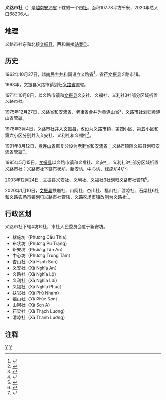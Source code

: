 {{Infobox Settlement
|name                   = 义路市社
|settlement_type        = 市社
|official_name          = 
|other_name             = 
|native_name            = {{lang|vi|Thị xã Nghĩa Lộ}}
|nickname               = 
|motto                  = 
|image_skyline          = Nghĩa Lộ.JPG
|imagesize              = 
|image_caption          = 
|image_flag             = 
|flag_size              = 
|image_seal             = 
|seal_size              = 
|image_shield           = 
|shield_size            = 
|image_blank_emblem     = 
|blank_emblem_size      = 
|image_map              = {{Infobox mapframe|frame-width=250|zoom=10}}
|mapsize                = 
|map_caption            = 
|image_map1             = 
|mapsize1               = 
|map_caption1           = 
|pushpin_map            = Vietnam
|pushpin_label_position = bottom
|pushpin_map_caption    = 
|pushpin_map1           = 
|pushpin_label_position1= 
|pushpin_map_caption1   = 
|subdivision_type       = 国家
|subdivision_name       = {{flag|Vietnam}}
|subdivision_type1      = [[越南行政区划|省]]
|subdivision_name1      = [[安沛省|安沛省]]
|subdivision_type2      = 行政区划
|subdivision_name2      = 4坊10社
|subdivision_type3      = 
|subdivision_name3      = 
|seat_type              = 
|seat                   = 
|government_type        = 
|leader_title           = 
|leader_name            = 
|leader_title1          = 
|leader_name1           = 
|established_title      = 
|established_date       = 
|area_magnitude         = 
|unit_pref              = 
|area_footnotes         = 
|area_total_km2         = 107.78
|area_land_km2          = 
|area_water_km2         = 
|area_water_percent     = 
|area_urban_km2         = 
|area_metro_km2         = 
|population_as_of       = 2020年
|population_footnotes   = 
|population_note        = 
|population_total       = 68206
|population_density_km2 = auto
|population_metro             = 
|population_density_metro_km2 = 
|population_urban             = 
|population_density_urban_km2 = 
|timezone               = [[越南标准时间|越南标准时间]]
|utc_offset             = +7
|elevation_footnotes    = 
|elevation_m            = 
|coor_type              = 
|coordinates            = 
|postal_code_type       = 
|postal_code            = 
|area_code              = 
|website                = [http://nghialo.yenbai.gov.vn 义路市社电子信息门户网站]
|footnotes              = 
}}
'''义路市社'''（{{vie|v='''Thị xã Nghĩa Lộ'''|hn=市社義路}}）是[[越南|越南]][[安沛省|安沛省]]下辖的一个[[市社|市社]]。面积107.78平方千米，2020年总人口68206人。

==地理==
义路市社东和北接[[文振县|文振县]]，西和南接[[站奏县|站奏县]]。

==历史==
1962年10月27日，[[越南民主共和国|越南民主共和国]]设立[[义路省|义路省]]<ref>{{Cite web |url=https://thuvienphapluat.vn/van-ban/Bo-may-hanh-chinh/Nghi-Quyet-doi-ten-khu-tu-tri-Thai-Meo-va-thanh-lap-ba-tinh-trong-khu-tu-tri-Thai-Meo/42696/noi-dung.aspx |title=Nghị Quyết về việc đổi tên khu tự trị Thái Mèo và thành lập ba tỉnh trong khu tự trị Thái Mèo do Quốc hội ban hành |accessdate=2020-03-09 |archive-date=2020-04-01 |archive-url=https://web.archive.org/web/20200401165727/https://thuvienphapluat.vn/van-ban/Bo-may-hanh-chinh/Nghi-Quyet-doi-ten-khu-tu-tri-Thai-Meo-va-thanh-lap-ba-tinh-trong-khu-tu-tri-Thai-Meo/42696/noi-dung.aspx |dead-url=no }}</ref>，省莅[[文振县|文振县]]义路市镇。

1963年，文振县义路市镇划归[[义路省|义路省]]直辖。

1971年10月8日，以义路市镇和[[文振县|文振县]]义安社、义福社、义利社3社部分区域析置义路市社。

1975年12月27日，义路省和[[安沛省|安沛省]]、[[老街省|老街省]]合并为[[黄连山省|黄连山省]]<ref>{{Cite web |url=https://thuvienphapluat.vn/van-ban/Bo-may-hanh-chinh/Nghi-quyet-hop-nhat-mot-so-tinh/42732/noi-dung.aspx |title=Nghị quyết về việc hợp nhất một số tỉnh do Quốc hội ban hành |accessdate=2020-03-09 |archive-date=2017-09-03 |archive-url=https://web.archive.org/web/20170903080346/https://thuvienphapluat.vn/van-ban/Bo-may-hanh-chinh/Nghi-quyet-hop-nhat-mot-so-tinh/42732/noi-dung.aspx |dead-url=no }}</ref>，义路市社划归黄连山省管辖。

1978年3月4日，义路市社并入[[文振县|文振县]]，改设为义路市镇，第四小区、第五小区和第六小区分别并入义安社、义利社和义福社<ref>{{Cite web |url=https://thuvienphapluat.vn/van-ban/Bo-may-hanh-chinh/Quyet-dinh-56-CP-sap-nhap-thi-xa-Nghia-Lo-vao-huyen-Van-Chan-tinh-Hoang-Lien-Son/58091/noi-dung.aspx |title=Quyết định 56-CP năm 1978 về việc sáp nhập thị xã Nghĩa Lộ vào huyện Văn Chấn tỉnh Hoàng Liên Sơn do Hội đồng Chính phủ ban hành |accessdate=2020-02-10 |archive-date=2014-01-03 |archive-url=https://web.archive.org/web/20140103041226/http://thuvienphapluat.vn/van-ban/Bo-may-hanh-chinh/Quyet-dinh-56-CP-sap-nhap-thi-xa-Nghia-Lo-vao-huyen-Van-Chan-tinh-Hoang-Lien-Son/58091/noi-dung.aspx |dead-url=no }}</ref>。

1991年8月12日，[[黄连山省|黄连山省]]恢复分设为[[老街省|老街省]]和[[安沛省|安沛省]]；义路市镇随文振县划归安沛省管辖<ref>{{Cite web |url=https://thuvienphapluat.vn/van-ban/Bo-may-hanh-chinh/Nghi-quyet-dieu-chinh-dia-gioi-hanh-chinh-mot-so-tinh-thanh-pho-truc-thuoc-Trung-uong-42808.aspx |title=Nghị quyết về việc điều chỉnh địa giới hành chính một số tỉnh, thành phố trực thuộc Trung ương do Quốc hội ban hành |accessdate=2020-04-03 |archive-date=2020-04-22 |archive-url=https://web.archive.org/web/20200422032413/https://thuvienphapluat.vn/van-ban/Bo-may-hanh-chinh/Nghi-quyet-dieu-chinh-dia-gioi-hanh-chinh-mot-so-tinh-thanh-pho-truc-thuoc-Trung-uong-42808.aspx |dead-url=no }}</ref>。

1995年5月15日，[[文振县|文振县]]以义路市镇和义福社、义安社、义利社3社部分区域析置义路市社；义路市社下辖布状坊、新安坊、中心坊、梂施坊4坊<ref>{{Cite web |url=https://thuvienphapluat.vn/van-ban/Bo-may-hanh-chinh/Nghi-dinh-31-CP-thanh-lap-thi-xa-nghia-lo-va-dieu-chinh-dia-gioi-hanh-chinh-giua-thi-xa-nghia-lo-va-huyen-van-chan-thuoc-tinh-Yen-Bai-39482.aspx |title=Nghị định 31-CP năm 1995 về việc thành lập thị xã Nghĩa Lộ và điều chỉnh địa giới hành chính giữa thị xã Nghĩa Lộ và huyện Văn Chấn thuộc tỉnh Yên Bái |accessdate=2020-02-10 |archive-date=2020-02-03 |archive-url=https://web.archive.org/web/20200203162749/https://thuvienphapluat.vn/van-ban/Bo-may-hanh-chinh/Nghi-dinh-31-CP-thanh-lap-thi-xa-nghia-lo-va-dieu-chinh-dia-gioi-hanh-chinh-giua-thi-xa-nghia-lo-va-huyen-van-chan-thuoc-tinh-Yen-Bai-39482.aspx |dead-url=no }}</ref>。

2003年12月24日，[[文振县|文振县]]义安社、义利社、义福社3社划归义路市社管辖<ref>{{Cite web |url=https://thuvienphapluat.vn/van-ban/Bat-dong-san/Nghi-dinh-167-2003-ND-CP-dieu-chinh-dia-gioi-hanh-chinh-mo-rong-thi-xa-Nghia-Lo-thi-tran-Yen-The-thuoc-huyen-Luc-Yen-tinh-Yen-Bai-6261.aspx |title=Nghị định 167/2003/NĐ-CP về việc điều chỉnh địa giới hành chính mở rộng thị xã Nghĩa Lộ và thị trấn Yên Thế thuộc huyện Lục Yên, tỉnh Yên Bái |accessdate=2020-02-10 |archive-date=2016-09-27 |archive-url=https://web.archive.org/web/20160927180846/http://thuvienphapluat.vn/van-ban/Bat-dong-san/Nghi-dinh-167-2003-ND-CP-dieu-chinh-dia-gioi-hanh-chinh-mo-rong-thi-xa-Nghia-Lo-thi-tran-Yen-The-thuoc-huyen-Luc-Yen-tinh-Yen-Bai-6261.aspx |dead-url=no }}</ref>。

2020年1月10日，[[文振县|文振县]]扶岩社、山阿社、杏山社、福山社、清凉社、石梁社6社和义路农场市镇划归义路市社管辖，义路农场市镇改制为义路社<ref>{{Cite web |url=http://vanban.chinhphu.vn/portal/page/portal/chinhphu/hethongvanban?mode=detail&document_id=199022 |title=Nghị quyết số 871/NQ-UBTVQH14 của ỦY BAN THƯỜNG VỤ QUỐC HỘI : Về việc sắp xếp các đơn vị hành chính cấp huyện, cấp xã thuộc tỉnh Yên Bái |accessdate=2020-02-06 |archive-date=2020-04-01 |archive-url=https://web.archive.org/web/20200401174726/http://vanban.chinhphu.vn/portal/page/portal/chinhphu/hethongvanban?mode=detail&document_id=199022 |dead-url=no }}</ref>。

==行政区划==
义路市社下辖4坊10社，市社人民委员会位于新安坊。
*梂施坊（Phường Cầu Thia）
*布状坊（Phường Pú Trạng）
*新安坊（Phường Tân An）
*中心坊（Phường Trung Tâm）
*杏山社（Xã Hạnh Sơn）
*义安社（Xã Nghĩa An）
*义路社（Xã Nghĩa Lộ）
*义利社（Xã Nghĩa Lợi）
*义福社（Xã Nghĩa Phúc）
*扶岩社（Xã Phù Nham）
*福山社（Xã Phúc Sơn）
*山阿社（Xã Sơn A）
*石梁社（Xã Thạch Lương）
*清凉社（Xã Thanh Lương）

==注释==
{{reflist|2}}
{{安沛省行政区划}}
{{越南西北部之县市镇区域划分}}

[[Category:越南市社|Y]]
[[Category:安沛省|Y]]